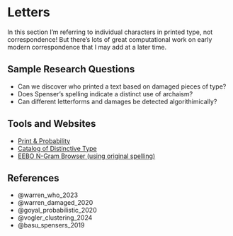 # Letters

In this section I'm referring to individual characters in printed type, not correspondence! But there's lots of great computational work on early modern correspondence that I may add at a later time.

## Sample Research Questions

- Can we discover who printed a text based on damaged pieces of type?
- Does Spenser's spelling indicate a distinct use of archaism?
- Can different letterforms and damages be detected algorithimically?

## Tools and Websites

- [Print & Probability](https://printprobability.org/)
- [Catalog of Distinctive Type](https://cdt.library.cmu.edu/?pq_year_early=1644&pq_year_late=1715)
- [EEBO N-Gram Browser (using original spelling)](https://earlyprint.org/lab/tool_ngram_browser.html?requestFromClient={%221%22:{%22spe%22:%22love,loue%22,%22reg%22:%22%22,%22lem%22:%22%22,%22pos%22:%22%22,%22originalPos%22:%22%22},%222%22:{%22spe%22:%22%22,%22reg%22:%22%22,%22lem%22:%22%22,%22pos%22:%22%22,%22originalPos%22:%22%22},%223%22:{%22spe%22:%22%22,%22reg%22:%22%22,%22lem%22:%22%22,%22pos%22:%22%22,%22originalPos%22:%22%22},%22databaseType%22:%22unigrams%22,%22smoothing%22:%22True%22,%22rollingAverage%22:%2220_year%22,%20%22instructionToggle%22:%20%22show%22})

## References

- @warren_who_2023
- @warren_damaged_2020
- @goyal_probabilistic_2020
- @vogler_clustering_2024
- @basu_spensers_2019
